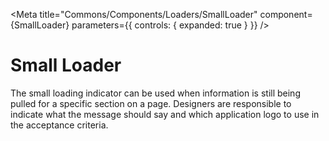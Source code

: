 


<Meta
  title="Commons/Components/Loaders/SmallLoader"
  component={SmallLoader}
  parameters={{
    controls: { expanded: true }
  }}
/>

# Small Loader

The small loading indicator can be used when information is still being pulled
for a specific section on a page. Designers are responsible to indicate what the
message should say and which application logo to use in the acceptance criteria.

<Canvas>
  <Story story={SmallLoaderStories.Loader} />
</Canvas>

